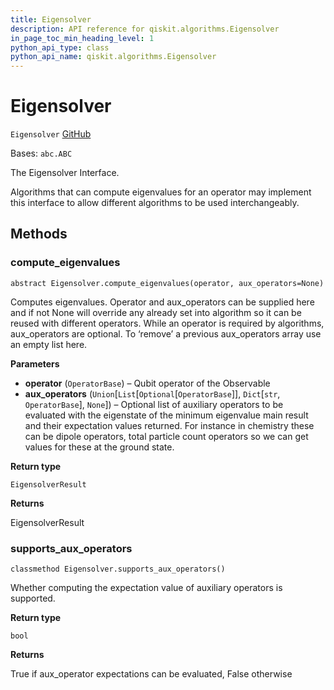 ```yaml
---
title: Eigensolver
description: API reference for qiskit.algorithms.Eigensolver
in_page_toc_min_heading_level: 1
python_api_type: class
python_api_name: qiskit.algorithms.Eigensolver
---
```


# Eigensolver

<span id="qiskit.algorithms.Eigensolver" />

`Eigensolver` [GitHub](https://github.com/qiskit/qiskit/tree/stable/0.20/qiskit/algorithms/eigen_solvers/eigen_solver.py "view source code")

Bases: `abc.ABC`

The Eigensolver Interface.

Algorithms that can compute eigenvalues for an operator may implement this interface to allow different algorithms to be used interchangeably.

## Methods

### compute\_eigenvalues

<span id="qiskit.algorithms.Eigensolver.compute_eigenvalues" />

`abstract Eigensolver.compute_eigenvalues(operator, aux_operators=None)`

Computes eigenvalues. Operator and aux\_operators can be supplied here and if not None will override any already set into algorithm so it can be reused with different operators. While an operator is required by algorithms, aux\_operators are optional. To ‘remove’ a previous aux\_operators array use an empty list here.

**Parameters**

*   **operator** (`OperatorBase`) – Qubit operator of the Observable
*   **aux\_operators** (`Union`\[`List`\[`Optional`\[`OperatorBase`]], `Dict`\[`str`, `OperatorBase`], `None`]) – Optional list of auxiliary operators to be evaluated with the eigenstate of the minimum eigenvalue main result and their expectation values returned. For instance in chemistry these can be dipole operators, total particle count operators so we can get values for these at the ground state.

**Return type**

`EigensolverResult`

**Returns**

EigensolverResult

### supports\_aux\_operators

<span id="qiskit.algorithms.Eigensolver.supports_aux_operators" />

`classmethod Eigensolver.supports_aux_operators()`

Whether computing the expectation value of auxiliary operators is supported.

**Return type**

`bool`

**Returns**

True if aux\_operator expectations can be evaluated, False otherwise

